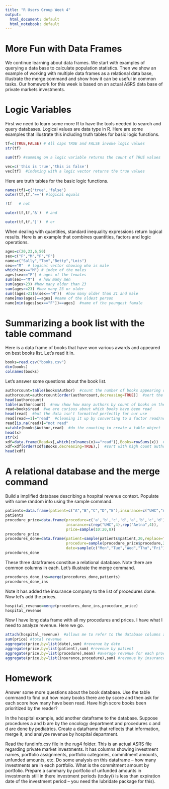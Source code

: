 ```yaml
---
title: "R Users Group Week 4"
output:
  html_document: default
  html_notebook: default
---
```


# More Fun with Data Frames

We continue learning about data frames.  We start with examples of querying a data base to calculate population statistics.  Then we show an example of working with multiple data frames as a relational data base, illustrate the merge command and show how it can be useful in common tasks.  Our homework for this week is based on an actual ASRS data base of private markets investments.

# Logic Variables

First we need to learn some more R to have the tools needed to search and query databases.  Logical values are data type in R.  Here are some examples that illustrate this including truth tables for basic logic functions.  

```r
tf=c(TRUE,FALSE) # All caps TRUE and FALSE invoke logic values
str(tf)
```

```r
sum(tf) #summing on a logic variable returns the count of TRUE values
```

```r
vec=c('this is true','this is false')
vec[tf]  #indexing with a logic vector returns the true values
```

Here are truth tables for the basic logic functions.

```r
names(tf)=c('true','false')
outer(tf,tf,'==') #logical equals
```

```r
!tf   # not
```

```r
outer(tf,tf,'&')  # and
```

```r
outer(tf,tf,'|')  # or
```

When dealing with quantities, standard inequality expressions return logical results.  Here is an example that combines quantities, factors and logic operations.

```r
ages=c(20,23,6,50)
sex=c("F","M","F","F")
name=c("Sally","Tom","Betty","Lois")
sex=="M"  # logical vector showing who is male
which(sex=="M") # index of the males
ages[sex=="F"] # ages of the females
sum(sex=="M")  # how many men
sum(ages>23) #how many older than 23
sum(ages>=23) #how many 23 or older
sum((ages>21)&(sex=="M"))  #how many older than 21 and male
name[max(ages)==ages] #name of the oldest person
name[min(ages[sex=="F"])==ages]  #name of the youngest female
```

# Summarizing a book list with the table command

Here is a data frame of books that have won various awards and appeared on best books list.  Let's read it in.

```r
books=read.csv("books.csv")
dim(books)
colnames(books)
```

Let's answer some questions about the book list.


```r
authorcount=table(books$Author)  #count the number of books appearing on the list by each author on the list
authorcount=authorcount[order(authorcount,decreasing=TRUE)]  #sort the list so the authors with the largest number of books are on top
head(authorcount)
table(authorcount)  #now show how many authors by count of books on the list
read=books$read  #we are curious about which books have been read
head(read)  #but the data isn't formatted perfectly for our use
read[read==1]="read"  #cleaning it up by converting to a factor read/not read
read[is.na(read)]="not read"
x=table(books$Author,read)  #do the counting to create a table object
head(x)
str(x)
xdf=data.frame(Read=x[,which(colnames(x)=="read")],Books=rowSums(x))  #convert to a dataframe
xdf=xdf[order(xdf$Books,decreasing=TRUE),]  #sort with high count authors on top
head(xdf)  
```

# A relational database and the merge command

Build a implified database describing a hospital revenue context.  Populate with some random info using the sample command.

```r
patients=data.frame(patient=c("A","B","C","D","E"),insurance=c("UHC","Aetna","UHC","Aetna","UHC"))
patients
procedure_price=data.frame(procedure=c('a','b','c','d','a','b','c','d'),
                           insurance=c(rep("UHC",4),rep("Aetna",4)),
                           price=sample(10:20,8))
procedure_price
procedures_done=data.frame(patient=sample(patients$patient,20,replace=TRUE),
                           procedure=sample(procedure_price$procedure,20,replace=TRUE),
                           date=sample(c("Mon","Tue","Wed","Thu","Fri"),20,replace=TRUE))
procedures_done
```

These three dataframes constitue a relational database.  Note there are common columns in each.  Let's illustrate the merge command.

```r
procedures_done_ins=merge(procedures_done,patients)
procedures_done_ins
```

Note it has added the insurance company to the list of procedures done.  Now let's add the prices.

```r
hospital_revenue=merge(procedures_done_ins,procedure_price)
hospital_revenue
```

Now I have long data frame with all my procedures and prices.  I have what I need to analyze revenue.  Here we go.

```r
attach(hospital_revenue)  #allows me to refer to the database columns as variables -- saves typing but be careful
sum(price) #total revenue
aggregate(price,by=list(date),sum) #revenue by date
aggregate(price,by=list(patient),sum) #revenue by patient
aggregate(price,by=list(procedure),mean) #average revenue for each procedure
aggregate(price,by=list(insurance,procedure),sum) #revenue by insurance and procedure
```



# Homework

Answer some more questions about the book database.  Use the table command to find out how many books there are by score and then ask for each score how many have been read.  Have high score books been prioritized by the reader?

In the hospital example, add another dataframe to the database.  Suppose procedures a and b are by the oncology department and procedures c and d are done by pediatrics.  Create a dataframe that reflects that information, merge it, and analyze revenue by hospital department.

Read the fundinfo.csv file in the rug4 folder.  This is an actual ASRS file regarding private market investments.  It has columns showing investment names, portfolio assignments, portfolio categories, commitment amounts, unfunded amounts, etc.  Do some analysis on this dataframe -- how many investments are in each portfolio.  What is the commitment amount by portfolio.  Prepare a summary by portfolio of unfunded amounts in investments still in there investment periods (today() is less than expiration date of the investment period -- you need the lubridate package for this).
